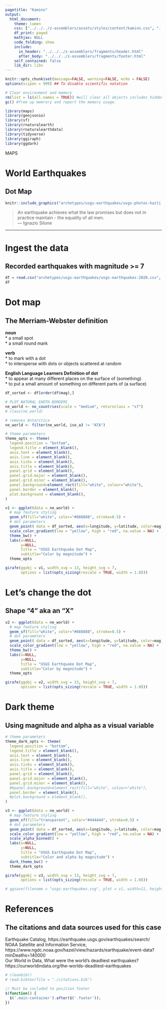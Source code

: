 ```yaml
---
pagetitle: "Kamino"
output: 
  html_document:
    theme: lumen
    css: ["../../../z-assemblers/assets/styles/content/kamino.css", "../../../z-assemblers/assets/icons/line-awesome/css/line-awesome.css"]
    df_print: paged
    mathjax: NULL
    code_folding: show
    include:
      in_header: "../../../z-assemblers/fragments/header.html"
      after_body: "../../../z-assemblers/fragments/footer.html"
    self_contained: false
    lib_dir: libs
---
```


```r

knitr::opts_chunk$set(message=FALSE, warning=FALSE, echo = FALSE)
options(scipen = 999) ## To disable scientific notation

# Clear environment and memory
rm(list = ls(all.names = TRUE)) #will clear all objects includes hidden objects.
gc() #free up memrory and report the memory usage.

library(maps)
library(geojsonio)
library(sf)
library(rnaturalearth)
library(rnaturalearthdata)
library(tidyverse)
library(ggiraph)
library(ggdark)

```

<div class="activity">
MAPS  
</div>

# World Earthquakes
## Dot Map

```r

knitr::include_graphics("archetypes/usgs-earthquakes/usgs-photos-haiti.png", dpi=300)

```


> An earthquake achieves what the law promises but does not in practice maintain - the equality of all men.\
--- Ignazio Silone

***


# Ingest the data
## Recorded earthquakes with magnitude >= 7


```r

df = read.csv("archetypes/usgs-earthquakes/usgs-earthquakes-2020.csv", header = TRUE, stringsAsFactors = FALSE)
df

```


# Dot map
## The Merriam-Webster definition

__noun__\
* a small spot\
* a small round mark\

__verb__\
* to mark with a dot\
* to intersperse with dots or objects scattered at random\

__English Language Learners Definition of dot__\
* to appear at many different places on the surface of (something)\
* to put a small amount of something on different parts of (a surface)\


```r

df_sorted <- df[order(df$mag),]

# PLOT NATURAL EARTH BORDERS
ne_world <- ne_countries(scale = "medium", returnclass = "sf")
# class(ne_world)

# removes Antarctica
ne_world <- filter(ne_world, iso_a3 != "ATA") 

# theme parameters
theme_opts <- theme(
  legend.position = "bottom",
  legend.title = element_blank(),
  axis.text = element_blank(),
  axis.line = element_blank(),
  axis.ticks = element_blank(),
  axis.title = element_blank(),
  panel.grid = element_blank(),
  panel.grid.major = element_blank(),
  panel.grid.minor = element_blank(),
  panel.background=element_rect(fill="white", colour="white"),
  panel.border = element_blank(),
  plot.background = element_blank(),
)

v1 <- ggplot(data = ne_world) +
  # map feature styling
  geom_sf(fill="white", color="#888888", stroke=0.5) +
  # dot parameters
  geom_point( data = df_sorted, aes(x=longitude, y=latitude, color=mag), size=1.5) +
  scale_color_gradient(low = "yellow", high = "red", na.value = NA) +
  theme_bw() +
  labs(x=NULL,
       y=NULL,
       title = "USGS Earthquake Dot Map", 
       subtitle="Color by magnitude") +
  theme_opts

girafe(ggobj = v1, width_svg = 13, height_svg = 7,
       options = list(opts_sizing(rescale = TRUE, width = 1.0)))

```


# Let's change the dot
## Shape "4" aka an "X"


```r

v2 <- ggplot(data = ne_world) +
  # map feature styling
  geom_sf(fill="white", color="#888888", stroke=0.5) +
  # dot parameters
  geom_point( data = df_sorted, aes(x=longitude, y=latitude, color=mag), shape=4 ,size=1.5) +
  scale_color_gradient(low = "yellow", high = "red", na.value = NA) +
  theme_bw() +
  labs(x=NULL,
       y=NULL,
       title = "USGS Earthquake Dot Map", 
       subtitle="Color by magnitude") +
  theme_opts

girafe(ggobj = v2, width_svg = 13, height_svg = 7,
       options = list(opts_sizing(rescale = TRUE, width = 1.0)))

```


# Dark theme
## Using magnitude and alpha as a visual variable


```r

# theme parameters
theme_dark_opts <- theme(
  legend.position = "bottom",
  legend.title = element_blank(),
  axis.text = element_blank(),
  axis.line = element_blank(),
  axis.ticks = element_blank(),
  axis.title = element_blank(),
  panel.grid = element_blank(),
  panel.grid.major = element_blank(),
  panel.grid.minor = element_blank(),
  #bpanel.background=element_rect(fill="white", colour="white"),
  panel.border = element_blank(),
  #plot.background = element_blank(),
)

v3 <- ggplot(data = ne_world) +
  # map feature styling
  geom_sf(fill="transparent", color="#444444", stroke=0.5) +
  # dot parameters
  geom_point( data = df_sorted, aes(x=longitude, y=latitude, color=mag, alpha=mag), size=1.5) +
  scale_color_gradient(low = "yellow", high = "red", na.value = NA) +
  scale_alpha_binned() +
  labs(x=NULL,
       y=NULL,
       title = "USGS Earthquake Dot Map", 
       subtitle="Color and alpha by magnitude") +
  dark_theme_bw() +
  theme_dark_opts

girafe(ggobj = v3, width_svg = 13, height_svg = 7,
       options = list(opts_sizing(rescale = TRUE, width = 1.0)))

```



```r

# ggsave(filename = "usgs-earthquakes.svg", plot = v1, width=11, height=6)

```


# References
## The citations and data sources used for this case

Earthquake Catalog, https://earthquake.usgs.gov/earthquakes/search/  
NOAA Satellite and Information Service, https://www.ngdc.noaa.gov/hazel/view/hazards/earthquake/event-data?minDeaths=140000  
Our World in Data, What were the world’s deadliest earthquakes? https://ourworldindata.org/the-worlds-deadliest-earthquakes  


```r

# cleanbib()
# read.bibtex(file = "./citations.bib")

```



```js

// Must be included to position footer
$(function() {
  $('.main-container').after($('.footer'));
})

```

